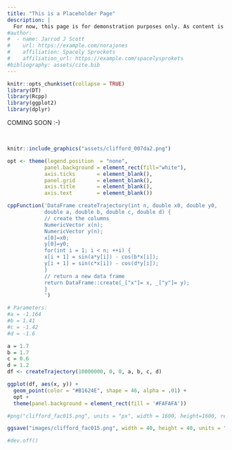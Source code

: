 ```yaml
---
title: "This is a Placeholder Page"
description: |
  For now, this page is for demonstration purposes only. As content is generated, the page will be updated.
#author:
#  - name: Jarrod J Scott
#    url: https://example.com/norajones
#    affiliation: Spacely Sprockets
#    affiliation_url: https://example.com/spacelysprokets
#bibliography: assets/cite.bib
---
```


```r
knitr::opts_chunk$set(collapse = TRUE)
library(DT)
library(Rcpp)
library(ggplot2)
library(dplyr)
```

COMING SOON :-)

<br/>

```r
knitr::include_graphics("assets/clifford_007da2.png")
```


```r
opt <- theme(legend.position  = "none",
            panel.background = element_rect(fill="white"),
            axis.ticks       = element_blank(),
            panel.grid       = element_blank(),
            axis.title       = element_blank(),
            axis.text        = element_blank())

cppFunction('DataFrame createTrajectory(int n, double x0, double y0,
            double a, double b, double c, double d) {
            // create the columns
            NumericVector x(n);
            NumericVector y(n);
            x[0]=x0;
            y[0]=y0;
            for(int i = 1; i < n; ++i) {
            x[i + 1] = sin(a*y[i]) - cos(b*x[i]);
            y[i + 1] = sin(c*x[i]) - cos(d*y[i]);
            }
            // return a new data frame
            return DataFrame::create(_["x"]= x, _["y"]= y);
            }
            ')

# Parameters:
#a = -1.164
#b = 1.41
#c = -1.42
#d = -1.6

a = 1.7
b = 1.7
c = 0.6
d = 1.2
df <- createTrajectory(10000000, 0, 0, a, b, c, d)
```


```r
ggplot(df, aes(x, y)) +
  geom_point(color = "#B1624E", shape = 46, alpha = .01) +
  opt +
  theme(panel.background = element_rect(fill = '#FAFAFA'))
```

```r
#png("clifford_fac015.png", units = "px", width = 1600, height=1600, res=100)

ggsave("images/clifford_fac015.png", width = 40, height = 40, units = "cm", dpi = 100)

#dev.off()
```